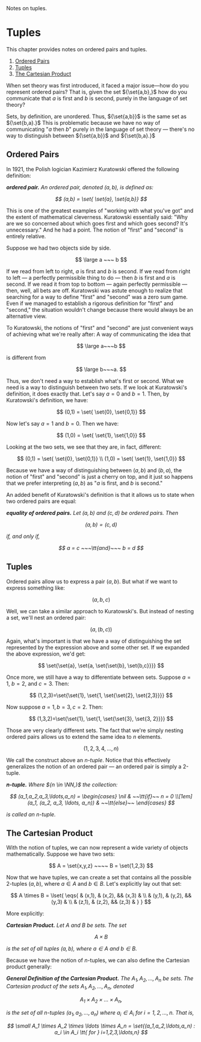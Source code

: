 <head>
	<title>Tuples</title>
	<description>Notes on tuples.</description>
</head>

# Tuples

This chapter provides notes on ordered pairs and tuples.

<div className="outline">

1. [Ordered Pairs](#ordered-pairs)
2. [Tuples](#tuples)
3. [The Cartesian Product](#the-cartesian-product)

</div>

When set theory was first introduced, it faced a major issue—how do you
represent ordered pairs? That is, given the set ${\set{a,b},}$ how do you
communicate that ${a}$ is first and ${b}$ is second, purely in the language of
set theory?

Sets, by definition, are unordered. Thus, ${\set{a,b}}$ is the same set as
${\set{b,a}.}$ This is problematic because we have no way of communicating
"${a}$ then ${b}$" purely in the language of set theory — there's no way to
distinguish between ${\set{a,b}}$ and ${\set{b,a}.}$

## Ordered Pairs

In 1921, the Polish logician Kazimierz Kuratowski offered the following
definition:

<dfn>

__ordered pair.__ An ordered pair, denoted ${(a,b),}$ is defined as:

$$
	(a,b) = \set{ \set{a}, \set{a,b}}
$$

</dfn>

This is one of the greatest examples of "working with what you've got" and the
extent of mathematical cleverness. Kuratowski essentially said: "Why are we
so concerned about which goes first and which goes second? It's unnecessary."
And he had a point. The notion of "first" and "second" is entirely relative.

Suppose we had two objects side by side.

$$
	\large a ~~~ b
$$

If we read from left to right, ${a}$ is first and ${b}$ is second. If we read
from right to left — a perfectly permissible thing to do — then ${b}$ is first
and ${a}$ is second. If we read it from top to bottom — again perfectly
permissible — then, well, all bets are off. Kuratowski was astute enough to
realize that searching for a way to define "first" and "second" was a zero sum
game. Even if we managed to establish a rigorous definition for "first" and
"second," the situation wouldn't change because there would always be an
alternative view.

To Kuratowski, the notions of "first" and "second" are just convenient ways of
achieving what we're really after: A way of communicating the idea that

$$
	\large a~~~b
$$

is different from

$$
	\large b~~~a.
$$

Thus, we don't need a way to establish what's first or second. What we need is a
way to distinguish between two sets. If we look at Kuratowski's definition, it
does exactly that. Let's say ${a = 0}$ and ${b = 1.}$ Then, by Kuratowski's
definition, we have:

$$
	(0,1) = \set{ \set{0}, \set{0,1}}
$$

Now let's say ${a = 1}$ and ${b = 0.}$ Then we have:

$$
	(1,0) = \set{ \set{1}, \set{1,0}}
$$

Looking at the two sets, we see that they are, in fact, different:

$$
	(0,1) = \set{ \set{0}, \set{0,1}} \\	
	(1,0) = \set{ \set{1}, \set{1,0}}
$$

Because we have a way of distinguishing between ${(a,b)}$ and ${(b,a),}$ the
notion of "first" and "second" is just a cherry on top, and it just so happens
that we prefer interpreting ${(a,b)}$ as "${a}$ is first, and ${b}$ is second."

An added benefit of Kuratowski's definition is that it allows us to state when
two ordered pairs are equal:

<dfn>

__equality of ordered pairs.__ Let $(a,b)$ and $(c,d)$ be ordered pairs. Then

$$
	(a,b) = (c,d)
$$

if, and only if, 

$$
	a = c ~~~\tt{and}~~~ b = d
$$

</dfn>

## Tuples

Ordered pairs allow us to express a pair ${(a,b).}$ But what if we want to
express something like:

$$
	(a,b,c)
$$

Well, we can take a similar approach to Kuratowski's. But instead of nesting a
set, we'll nest an ordered pair: 

$$
	(a, (b,c))
$$

Again, what's important is that we have a way of distinguishing the set
represented by the expression above and some other set. If we expanded the above
expression, we'd get:

$$
	\set{\set{a}, \set{a, \set{\set{b}, \set{b,c}}}}
$$

Once more, we still have a way to differentiate between sets. Suppose ${a=1,}$
${b=2,}$ and ${c=3.}$ Then:

$$
	(1,2,3)=\set{\set{1}, \set{1, \set{\set{2}, \set{2,3}}}}
$$

Now suppose ${a=1,b=3,c=2.}$ Then:

$$
	(1,3,2)=\set{\set{1}, \set{1, \set{\set{3}, \set{3, 2}}}}
$$

Those are very clearly different sets. The fact that we're simply nesting
ordered pairs allows us to extend the same idea to ${n}$ elements.

$$
	(1,2,3,4,\ldots,n)
$$

We call the construct above an _${n}$-tuple_. Notice that this effectively
generalizes the notion of an ordered pair — an ordered pair is simply a 2-tuple.

<dfn>

__n-tuple.__ Where ${n \in \NN,}$ the collection:

$$	
(a_1,a_2,a_3,\ldots,a_n) = 
\begin{cases}
		\nil           & ~~\tt{if}~~ n = 0 \\[1em]
		(a_1, (a_2, a_3, \ldots, a_n)) & ~~\tt{else}~~
\end{cases}
$$

is called an ${n}$-tuple.

</dfn>

## The Cartesian Product

With the notion of tuples, we can now represent a wide variety of objects
mathematically. Suppose we have two sets:

$$
	A = \set{x,y,z} 
	~~~~
	B = \set{1,2,3}
$$

Now that we have tuples, we can create a set that contains all the possible
2-tuples ${(a,b),}$ where ${a \in A}$ and ${b \in B.}$ Let's explicitly lay out
that set:

$$
	A \times B =
	\lset{
		\eqs{
			& (x,1), & (x,2), && (x,3) & \\
			& (y,1), & (y,2), && (y,3) & \\
			& (z,1), & (z,2), && (z,3) &
		}
	}
$$

More explicitly:

<dfn>

__Cartesian Product.__ Let ${A}$ and ${B}$ be sets. The set

$$
	A \times B
$$

is the set of all tuples ${(a,b),}$ where ${a \in A}$ and ${b \in B.}$

</dfn>

Because we have the notion of ${n}$-tuples, we can also define the Cartesian
product generally:

<dfn>

__General Definition of the Cartesian Product.__ The ${A_1, A_2, \ldots, A_n}$
be sets. The _Cartesian product_ of the sets ${A_1, A_2, \ldots, A_n,}$ denoted

$$
		A_1 \times A_2 \times \ldots \times A_n,
$$

is the set of all ${n}$-tuples ${(a_1, a_2, \ldots, a_n)}$ where ${a_i \in
A_i}$ for ${i = 1,2,\ldots,n.}$ That is,

$$
	\small
	A_1 \times A_2 \times \ldots \times A_n	= \set{(a_1,a_2,\ldots,a_n) : a_i \in
	A_i \tt{ for } i=1,2,3,\ldots,n}
$$

</dfn>